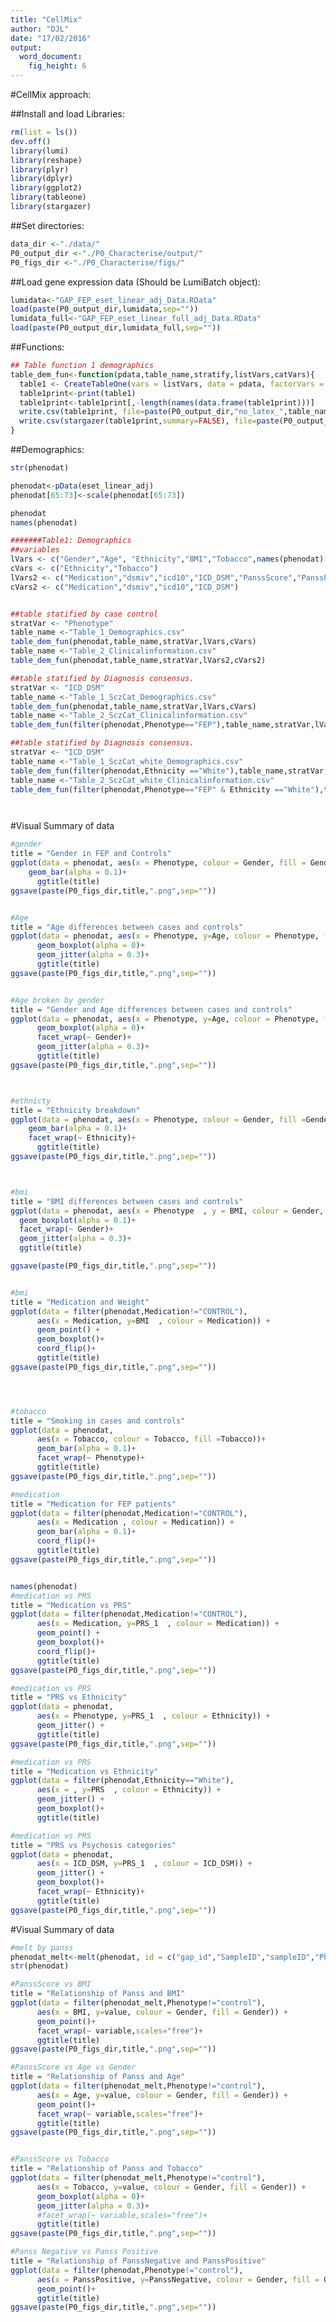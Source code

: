 ```yaml
---
title: "CellMix"
author: "DJL"
date: "17/02/2016"
output:
  word_document:
    fig_height: 6
---
```


#CellMix approach:

##Install and load Libraries:
```r
rm(list = ls())
dev.off()
library(lumi)
library(reshape)
library(plyr)
library(dplyr)
library(ggplot2)
library(tableone)
library(stargazer)

```


##Set directories:
```r

data_dir <-"./data/"
P0_output_dir <-"./P0_Characterise/output/"
P0_figs_dir <-"./P0_Characterise/figs/"

```

##Load gene expression data (Should be LumiBatch object):
```r

lumidata<-"GAP_FEP_eset_linear_adj_Data.RData"
load(paste(P0_output_dir,lumidata,sep=""))
lumidata_full<-"GAP_FEP_eset_linear_full_adj_Data.RData"
load(paste(P0_output_dir,lumidata_full,sep=""))

```

##Functions:
```r

## Table function 1 demographics
table_dem_fun<-function(pdata,table_name,stratify,listVars,catVars){
  table1 <- CreateTableOne(vars = listVars, data = pdata, factorVars = catVars,strata=c(stratify),includeNA = T)
  table1print<-print(table1)
  table1print<-table1print[,-length(names(data.frame(table1print)))]
  write.csv(table1print, file=paste(P0_output_dir,"no_latex_",table_name,sep=""),row.names = TRUE, col.names = TRUE,quote=FALSE,sep = ",")
  write.csv(stargazer(table1print,summary=FALSE), file=paste(P0_output_dir,"latex_",table_name,sep=""),row.names=F,col.names = F,sep="")
}

```



##Demographics:
```r
str(phenodat)

phenodat<-pData(eset_linear_adj)
phenodat[65:73]<-scale(phenodat[65:73])

phenodat
names(phenodat)

#######Table1: Demographics
##variables
lVars <- c("Gender","Age", "Ethnicity","BMI","Tobacco",names(phenodat)[65:73])
cVars <- c("Ethnicity","Tobacco")
lVars2 <- c("Medication","dsmiv","icd10","ICD_DSM","PanssScore","PanssPositive","PanssNegative","PanssPsycho")
cVars2 <- c("Medication","dsmiv","icd10","ICD_DSM")


##table statified by case control
stratVar <- "Phenotype" 
table_name <-"Table_1_Demographics.csv"
table_dem_fun(phenodat,table_name,stratVar,lVars,cVars)
table_name <-"Table_2_Clinicalinformation.csv"
table_dem_fun(phenodat,table_name,stratVar,lVars2,cVars2)

##table statified by Diagnosis consensus.
stratVar <- "ICD_DSM" 
table_name <-"Table_1_SczCat_Demographics.csv"
table_dem_fun(phenodat,table_name,stratVar,lVars,cVars)
table_name <-"Table_2_SczCat_Clinicalinformation.csv"
table_dem_fun(filter(phenodat,Phenotype=="FEP"),table_name,stratVar,lVars2,cVars2)

##table statified by Diagnosis consensus.
stratVar <- "ICD_DSM" 
table_name <-"Table_1_SczCat_white_Demographics.csv"
table_dem_fun(filter(phenodat,Ethnicity =="White"),table_name,stratVar,lVars,cVars)
table_name <-"Table_2_SczCat_white_Clinicalinformation.csv"
table_dem_fun(filter(phenodat,Phenotype=="FEP" & Ethnicity =="White"),table_name,stratVar,lVars2,cVars2)




```

#Visual Summary of data 
```r
#gender 
title = "Gender in FEP and Controls"
ggplot(data = phenodat, aes(x = Phenotype, colour = Gender, fill = Gender)) +
    geom_bar(alpha = 0.1)+
      ggtitle(title)
ggsave(paste(P0_figs_dir,title,".png",sep=""))


#Age
title = "Age differences between cases and controls"
ggplot(data = phenodat, aes(x = Phenotype, y=Age, colour = Phenotype, fill = Phenotype)) +
      geom_boxplot(alpha = 0)+
      geom_jitter(alpha = 0.3)+
      ggtitle(title)
ggsave(paste(P0_figs_dir,title,".png",sep=""))


#Age broken by gender
title = "Gender and Age differences between cases and controls"
ggplot(data = phenodat, aes(x = Phenotype, y=Age, colour = Phenotype, fill = Phenotype)) +
      geom_boxplot(alpha = 0)+
      facet_wrap(~ Gender)+
      geom_jitter(alpha = 0.3)+
      ggtitle(title)
ggsave(paste(P0_figs_dir,title,".png",sep=""))



#ethnicty 
title = "Ethnicity breakdown"
ggplot(data = phenodat, aes(x = Phenotype, colour = Gender, fill =Gender)) +
    geom_bar(alpha = 0.1)+
    facet_wrap(~ Ethnicity)+
      ggtitle(title)
ggsave(paste(P0_figs_dir,title,".png",sep=""))



#bmi 
title = "BMI differences between cases and controls"
ggplot(data = phenodat, aes(x = Phenotype  , y = BMI, colour = Gender, fill =Gender)) +
  geom_boxplot(alpha = 0.1)+
  facet_wrap(~ Gender)+ 
  geom_jitter(alpha = 0.3)+
  ggtitle(title)

ggsave(paste(P0_figs_dir,title,".png",sep=""))


#bmi 
title = "Medication and Weight"
ggplot(data = filter(phenodat,Medication!="CONTROL"), 
      aes(x = Medication, y=BMI  , colour = Medication)) +
      geom_point() + 
      geom_boxplot()+
      coord_flip()+
      ggtitle(title)
ggsave(paste(P0_figs_dir,title,".png",sep=""))




#tobacco
title = "Smoking in cases and controls"
ggplot(data = phenodat, 
      aes(x = Tobacco, colour = Tobacco, fill =Tobacco))+
      geom_bar(alpha = 0.1)+
      facet_wrap(~ Phenotype)+
      ggtitle(title)
ggsave(paste(P0_figs_dir,title,".png",sep=""))

#medication 
title = "Medication for FEP patients"
ggplot(data = filter(phenodat,Medication!="CONTROL"), 
      aes(x = Medication , colour = Medication)) +
      geom_bar(alpha = 0.1)+
      coord_flip()+
      ggtitle(title)
ggsave(paste(P0_figs_dir,title,".png",sep=""))


names(phenodat)
#medication vs PRS
title = "Medication vs PRS"
ggplot(data = filter(phenodat,Medication!="CONTROL"), 
      aes(x = Medication, y=PRS_1  , colour = Medication)) +
      geom_point() + 
      geom_boxplot()+
      coord_flip()+
      ggtitle(title)
ggsave(paste(P0_figs_dir,title,".png",sep=""))

#medication vs PRS
title = "PRS vs Ethnicity"
ggplot(data = phenodat, 
      aes(x = Phenotype, y=PRS_1  , colour = Ethnicity)) +
      geom_jitter() + 
      ggtitle(title)
ggsave(paste(P0_figs_dir,title,".png",sep=""))

#medication vs PRS
title = "Medication vs Ethnicity"
ggplot(data = filter(phenodat,Ethnicity=="White"), 
      aes(x = , y=PRS  , colour = Ethnicity)) +
      geom_jitter() +
      geom_boxplot()+
      ggtitle(title)

#medication vs PRS
title = "PRS vs Psychosis categories"
ggplot(data = phenodat, 
      aes(x = ICD_DSM, y=PRS_1  , colour = ICD_DSM)) +
      geom_jitter() +
      geom_boxplot()+
      facet_wrap(~ Ethnicity)+
      ggtitle(title)
ggsave(paste(P0_figs_dir,title,".png",sep=""))

```

#Visual Summary of data 
```r
#melt by panss
phenodat_melt<-melt(phenodat, id = c("gap_id","SampleID","sampleID","Phenotype","Gender","Age","Ethnicity","BMI","Pol_0.05_GAP_all_strict_excl_WTCCC2","Tobacco","Medication","dsmiv.opcrit","icd10.opcrit","panss.date"))
str(phenodat)

#PanssScore vs BMI 
title = "Relationship of Panss and BMI"
ggplot(data = filter(phenodat_melt,Phenotype!="control"), 
      aes(x = BMI, y=value, colour = Gender, fill = Gender)) +
      geom_point()+
      facet_wrap(~ variable,scales="free")+
      ggtitle(title)
ggsave(paste(P0_figs_dir,title,".png",sep=""))

#PanssScore vs Age vs Gender
title = "Relationship of Panss and Age"
ggplot(data = filter(phenodat_melt,Phenotype!="control"), 
      aes(x = Age, y=value, colour = Gender, fill = Gender)) +
      geom_point()+
      facet_wrap(~ variable,scales="free")+
      ggtitle(title)
ggsave(paste(P0_figs_dir,title,".png",sep=""))


#PanssScore vs Tobacco
title = "Relationship of Panss and Tobacco"
ggplot(data = filter(phenodat_melt,Phenotype!="control"), 
      aes(x = Tobacco, y=value, colour = Gender, fill = Gender)) +
      geom_boxplot(alpha = 0)+
      geom_jitter(alpha = 0.3)+
      #facet_wrap(~ variable,scales="free")+
      ggtitle(title)
ggsave(paste(P0_figs_dir,title,".png",sep=""))

#Panss Negative vs Panss Positive
title = "Relationship of PanssNegative and PanssPositive"
ggplot(data = filter(phenodat,Phenotype!="control"), 
      aes(x = PanssPositive, y=PanssNegative, colour = Gender, fill = Gender)) +
      geom_point()+
      ggtitle(title)
ggsave(paste(P0_figs_dir,title,".png",sep=""))


```

